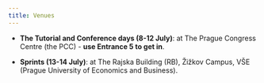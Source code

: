 ```yaml
---
title: Venues
---
```


- **The Tutorial and Conference days (8-12 July)**: at The Prague Congress
  Centre (the PCC) - **use Entrance 5 to get in**.

- **Sprints (13-14 July)**: at The Rajska Building (RB), Žižkov Campus, VŠE (Prague University of Economics and Business).
